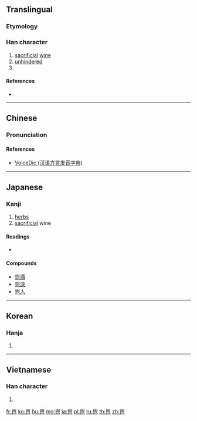 {{character info/new}}
==Translingual==
{{stroke order|type=animate}}

===Etymology===
{{Han etyl}}

===Han character===
{{Han char|rn=192|rad=鬯|as=00|sn=10|four=22711|canj=UIP|ids=⿱𠚍匕}}

# [[sacrificial]] [[wine]]
# [[unhindered]]
# {{mul-kangxi radical-def}}

====References====
* {{Han ref|kx=1458.100|dkj=45661|dj=1990.130|hdz=10263.010|uh=9B2F|ud=39727|bh=D44A|bd=54346}}

----

==Chinese==
{{zh-forms}}

===Pronunciation===
{{zh-pron
|m=chàng
|c=coeng3
|h=pfs=chhóng
|mn=thiòng
|w=
|mc=y
|oc=y
|ma=|ma2=
|cat=n,a
}}

====References====
* [http://cn.voicedic.com/ VoiceDic (汉语方言发音字典)]

----

==Japanese==

===Kanji===
{{ja-kanji|grade=|rs=鬯00}}

# [[herb]]s
# [[sacrificial]] wine

====Readings====
* {{ja-readings|goon=[[ちょう]] (chō)|kanon=[[ちょう]] (chō)|kun=[[のびる]] (nobiru), [[においざけ]] (nioizake)}}

====Compounds====
* [[鬯酒]]
* [[鬯浹]]
* [[鬯人]]

----

==Korean==

===Hanja===
{{ko-hanja|hangeul=청|eumhun=|rv=cheong|mr=ch'ŏng|y=cheng}}

# {{defn|lang=ko|sort=鬯00}}

----

==Vietnamese==

===Han character===
{{vi-hantu|[[sưởng]]|rs=鬯00}}

# {{defn|lang=vi|sort=鬯00}}

[[Category:CJKV radicals| ]]

[[fr:鬯]]
[[ko:鬯]]
[[hu:鬯]]
[[mg:鬯]]
[[ja:鬯]]
[[pl:鬯]]
[[ru:鬯]]
[[th:鬯]]
[[zh:鬯]]